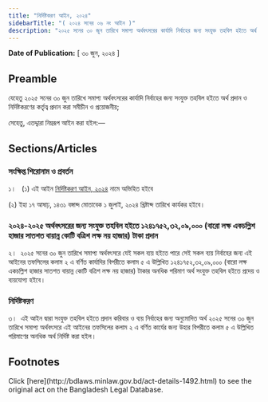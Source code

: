 ```yaml
---
title: "নির্দিষ্টকরণ আইন, ২০২৪"
sidebarTitle: "( ২০২৪ সনের ০৬ নং আইন )"
description: "২০২৫ সনের ৩০ জুন তারিখে সমাপ্য অর্থবৎসরের কার্যাদি নির্বাহের জন্য সংযুক্ত তহবিল হইতে অর্থ প্রদান ও নির্দিষ্টকরণের কর্তৃত্ব প্রদানের জন্য প্রণীত আইন"
---
```


**Date of Publication:** [ ৩০ জুন, ২০২৪ ]

## Preamble

যেহেতু ২০২৫ সনের ৩০ জুন তারিখে সমাপ্য অর্থবৎসরের কার্যাদি নির্বাহের জন্য সংযুক্ত তহবিল হইতে অর্থ প্রদান ও নির্দিষ্টকরণের কর্তৃত্ব প্রদান করা সমীচীন ও প্রয়োজনীয়;

সেহেতু, এতদ্দ্বারা নিম্নরূপ আইন করা হইল:—

## Sections/Articles

### সংক্ষিপ্ত শিরোনাম ও প্রবর্তন

১।   (১) এই আইন [নির্দিষ্টকরণ আইন, ২০২৪](/act-1492.html "নির্দিষ্টকরণ আইন, ২০২৪") নামে অভিহিত হইবে

(২) ইহা ১৭ আষাঢ়, ১৪৩১ বঙ্গাব্দ মোতাবেক ১ জুলাই, ২০২৪ খ্রিষ্টাব্দ তারিখে কার্যকর হইবে।

### ২০২৪-২০২৫ অর্থবৎসরের জন্য সংযুক্ত তহবিল হইতে ১২৪১৭৫২,৩২,০৯,০০০ (বারো লক্ষ একচল্লিশ হাজার সাতশত বায়ান্ন কোটি বত্রিশ লক্ষ নয় হাজার) টাকা প্রদান

২।  ২০২৫ সনের ৩০ জুন তারিখে সমাপ্য অর্থবৎসরে যেই সকল ব্যয় হইতে পারে সেই সকল ব্যয় নির্বাহের জন্য এই আইনের তফসিলের কলাম ২ এ বর্ণিত কার্যাদির বিপরীতে কলাম ৫ এ উল্লিখিত ১২৪১৭৫২,৩২,০৯,০০০ (বারো লক্ষ একচল্লিশ হাজার সাতশত বায়ান্ন কোটি বত্রিশ লক্ষ নয় হাজার) টাকার অনধিক পরিমাণ অর্থ সংযুক্ত তহবিল হইতে প্রদেয় ও ব্যয়যোগ্য হইবে।

### নির্দিষ্টকরণ

৩।  এই আইন দ্বারা সংযুক্ত তহবিল হইতে প্রদান করিবার ও ব্যয় নির্বাহের জন্য অনুমোদিত অর্থ ২০২৫ সনের ৩০ জুন তারিখে সমাপ্য অর্থবৎসরে এই আইনের তফসিলের কলাম ২ এ বর্ণিত কার্যের জন্য উহার বিপরীতে কলাম ৫ এ উল্লিখিত পরিমাণের অনধিক অর্থ নির্দিষ্ট করা হইল।

## Footnotes

<Note>
  Click [here](http://bdlaws.minlaw.gov.bd/act-details-1492.html) to see the original act on the Bangladesh Legal Database.
</Note>
